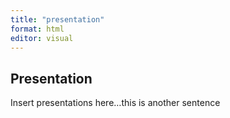 ```yaml
---
title: "presentation"
format: html
editor: visual
---
```


## Presentation

Insert presentations here...this is another sentence